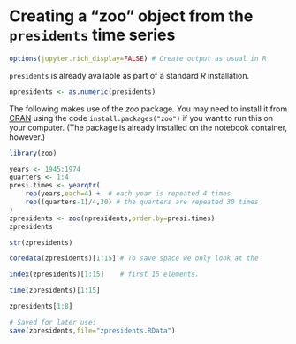 # Creating a "zoo" object from the `presidents` time series

```r
options(jupyter.rich_display=FALSE) # Create output as usual in R
```

`presidents` is already available as part of a standard *R* installation.

```r
npresidents <- as.numeric(presidents)
```

The following makes use of the *zoo* package. You may need to install it from
[CRAN](https://cran.r-project.org/package=zoo) using the code
`install.packages("zoo")` if you want to run this on your computer. (The
package is already installed on the notebook container, however.)

```r
library(zoo)
```

```r
years <- 1945:1974
quarters <- 1:4
presi.times <- yearqtr(
    rep(years,each=4) +  # each year is repeated 4 times
    rep((quarters-1)/4,30) # the quarters are repeated 30 times
)
zpresidents <- zoo(npresidents,order.by=presi.times)
zpresidents
```

```r
str(zpresidents)
```

```r
coredata(zpresidents)[1:15] # To save space we only look at the
```

```r
index(zpresidents)[1:15]    # first 15 elements.
```

```r
time(zpresidents)[1:15]
```

```r
zpresidents[1:8]
```

```r
# Saved for later use:
save(zpresidents,file="zpresidents.RData")
```

